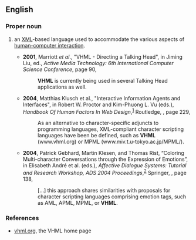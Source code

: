 ==English==

===Proper noun===
{{en-proper noun}}

# {{initialism of|en|{{1|virtual}} {{1|human}} {{1|markup}} {{1|language}}|dot=,}} an [[XML]]-based language used to accommodate the various aspects of [[wikipedia:Human-computer interaction|human-computer interaction]].
#* '''2001''', Marriott ''et al''., "VHML - Directing a Talking Head", in Jiming Liu, ed., ''Active Media Technology: 6th International Computer Science Conference'', page 90,
#*: '''VHML''' is currently being used in several Talking Head applications as well.
#* '''2004''', Matthias Klusch et al., "Interactive Information Agents and Interfaces", in Robert W. Proctor and Kim-Phuong L. Vu (eds.), ''Handbook Of Human Factors In Web Design'',<sup>[http://books.google.com/books?id=VDH-avkyfVkC]</sup> Routledge, {{ISBN|0-8058-4612-3}}, page 229,
#*: As an alternative to character-specific adjuncts to programming languages, XML-compliant character scripting languages have been be defined,<!-- [sic] --> such as '''VHML''' (www.vhml.org) or MPML (www.miv.t.u-tokyo.ac.jp/MPML/).
#* '''2004''', Patrick Gebhard, Martin Klesen, and Thomas Rist, “Coloring Multi-character Conversations through the Expression of Emotions”, in Elisabeth André et al. (eds.), ''Affective Dialogue Systems: Tutorial and Research Workshop, ADS 2004 Proceedings'',<sup>[http://books.google.com/books?id=mMlMhQb1sBYC]</sup> Springer, {{ISBN|3-540-22143-3}}, page 138,
#*: […] this approach shares similarities with proposals for character scripting languages comprising emotion tags, such as AML, APML, MPML, or '''VHML'''.

===References===
* [http://www.vhml.org/ vhml.org], the VHML home page